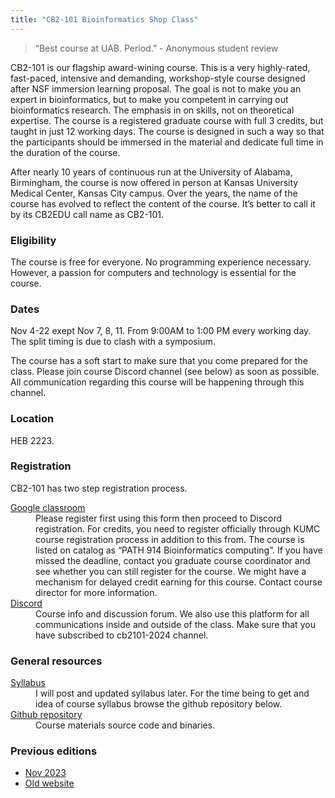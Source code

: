 ```yaml
---
title: "CB2-101 Bioinformatics Shop Class"
---
```


> "Best course at UAB. Period." - Anonymous student review

CB2-101 is our flagship award-wining course. This is a very highly-rated, fast-paced, intensive and demanding, workshop-style course designed after NSF immersion learning proposal. The goal is not to make you an expert in bioinformatics, but to make you competent in carrying out bioinformatics research. The emphasis in on skills, not on theoretical expertise. The course is a registered graduate course with full 3 credits, but taught in just 12 working days. The course is designed in such a way so that the participants should be immersed in the material and dedicate full time in the duration of the course.

After nearly 10 years of continuous run at the University of Alabama, Birmingham, the course is now offered in person at Kansas University Medical Center, Kansas City campus. Over the years, the name of the course has evolved to reflect the content of the course. It's better to call it by its CB2EDU call name as CB2-101.

### Eligibility
The course is free for everyone. No programming experience necessary. However, a passion for computers and technology is essential for the course.

### Dates
Nov 4-22 exept Nov 7, 8, 11. From 9:00AM to 1:00 PM every working day. The split timing is due to clash with a symposium.

::: {.callout-note}
The course has a soft start to make sure that you come prepared for the class. Please join course Discord channel (see below) as soon as possible. All communication regarding this course will be happening through this channel.
:::

### Location
HEB 2223.

### Registration

CB2-101 has two step registration process. 

[Google classroom](https://classroom.google.com/c/NzA3MjEwMjQxODc4?cjc=7iydhwo)
: 	Please register first using this form then proceed to Discord registration. For credits, you need to register officially through KUMC course registration process in addition to this from. The course is listed on catalog as "PATH 914 Bioinformatics computing". If you have missed the deadline, contact you graduate course coordinator and see whether you can still register for the course. We might have a mechanism for delayed credit earning for this course. Contact course director for more information.

[Discord](https://discord.gg/9BrfnmYRJh)
: Course info and discussion forum. We also use this platform for all communications inside and outside of the class. Make sure that you have subscribed to cb2101-2024 channel.


### General resources

[Syllabus]()
: I will post and updated syllabus later. For the time being to get and idea of course syllabus browse the github repository below.

[Github repository](https://github.com/cb2edu/CB2-101-BioComp)
: Course materials source code and binaries.


### Previous editions

- [Nov 2023](/2023/cb2-101.html)
- [Old website](https://filedn.com/lw6UhhIBFEBza4CcKJHjOA8/cb2edu/cmb/training/cb2-101.html)




